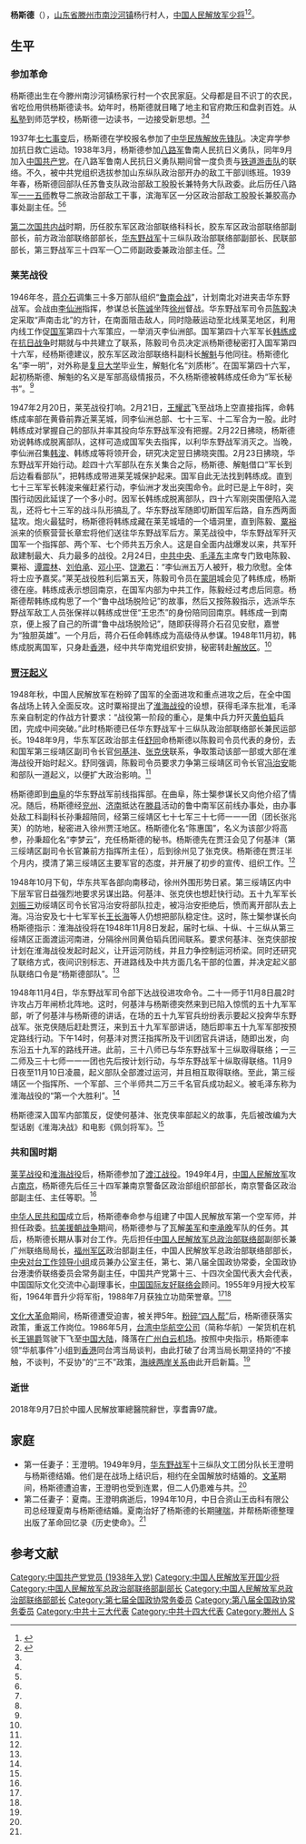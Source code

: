 '''杨斯德'''（{{bd|1921年|11月7日|2018年|9月7日|catIdx=Yang}}），[[山东省|山东省]][[滕州市|滕州市]][[南沙河镇|南沙河镇]]杨行村人，[[中国人民解放军少将|中国人民解放军少将]]<ref name=dzw>{{Cite web |url = http://zaozhuang.dzwww.com/synr/tj/201202/t20120216_6918774.htm |title = 滕州籍"传奇将军"原中央台办主任杨斯德 |author =  |date = 2009-10-26 |publisher = 大众网 |language =  |accessdate =  |quote =  |archive-date = 2020-10-15 |archive-url = https://web.archive.org/web/20201015205705/http://zaozhuang.dzwww.com/synr/tj/201202/t20120216_6918774.htm |dead-url = no }}</ref><ref name=ysd>{{Cite web |url = http://tour.dzwww.com/lyzt/tez/gmrw/201505/t20150518_12397052.htm |title = 杨斯德 |author =  |date = 2015-05-18 |publisher = 大众网 |language =  |accessdate =  |quote =  |archive-date = 2020-10-15 |archive-url = https://web.archive.org/web/20201015204208/http://tour.dzwww.com/lyzt/tez/gmrw/201505/t20150518_12397052.htm |dead-url = no }}</ref>。

==生平==
===参加革命===
杨斯德出生在今滕州南沙河镇杨家行村一个农民家庭。父母都是目不识丁的农民，省吃俭用供杨斯德读书。幼年时，杨斯德就目睹了地主和官府欺压和盘剥百姓。从[[私塾|私塾]]到师范学校，杨斯德一边读书，一边接受新思想。<ref name=dzw/><ref name=ysd/>

1937年[[七七事变|七七事变]]后，杨斯德在学校报名参加了[[中华民族解放先锋队|中华民族解放先锋队]]。决定弃学参加抗日救亡运动。1938年3月，杨斯德参加[[八路军|八路军]]鲁南人民抗日义勇队，同年9月加入[[中国共产党|中国共产党]]。在八路军鲁南人民抗日义勇队期间曾一度负责与[[铁道游击队|铁道游击队]]的联络。不久，被中共党组织选拔参加山东纵队政治部开办的敌工干部训练班。1939年春，杨斯德回部队任苏鲁支队政治部敌工股股长兼特务大队政委。此后历任八路军[[115师|一一五师]]教导二旅政治部敌工干事，滨海军区一分区政治部敌工股股长兼胶高办事处副主任。<ref name=dzw/><ref name=ysd/>

[[第二次国共内战|第二次国共内战]]时期，历任胶东军区政治部联络科科长，胶东军区政治部联络部副部长，前方政治部联络部部长，[[华东野战军|华东野战军]]十三纵队政治部联络部副部长、民联部部长，第三野战军三十四军一〇二师副政委兼政治部主任。<ref name=dzw/><ref name=ysd/>

===莱芜战役===
1946年冬，[[蒋介石|蒋介石]]调集三十多万部队组织“[[鲁南战役_(1947年)|鲁南会战]]”，计划南北对进夹击华东野战军。会战由[[李仙洲|李仙洲]]指挥，参谋总长[[陈诚|陈诚]]坐阵[[徐州|徐州]]督战。华东野战军司令员[[陈毅|陈毅]]决定采取“声南击北”的方针，在南面阻击敌人，同时隐蔽运动至北线莱芜地区，利用内线工作促[[国军|国军]]第四十六军策应，一举消灭李仙洲部。国军第四十六军军长[[韩练成|韩练成]]在[[抗日战争|抗日战争]]时期就与中共建立了联系，陈毅司令员决定派杨斯德秘密打入国军第四十六军，经杨斯德建议，胶东军区政治部联络科副科长[[解魁|解魁]]与他同往。杨斯德化名“李一明”，对外称是[[复旦大学|复旦大学]]毕业生，解魁化名“刘质彬”。在国军第四十六军，起初杨斯德、解魁的名义是军部高级情报员，不久杨斯德被韩练成任命为“军长秘书”。<ref name=dzw/> 

1947年2月20日，莱芜战役打响。2月21日，[[王耀武|王耀武]]飞至战场上空直接指挥，命韩练成率部在黄昏前靠近莱芜城，同李仙洲总部、七十三军、十二军合为一股。此时韩练成对掌握自己的部队并率其投向华东野战军没有把握。2月22日拂晓，杨斯德劝说韩练成脱离部队，这样可造成国军失去指挥，以利华东野战军消灭之。当晚，李仙洲召集[[韩浚|韩浚]]、韩练成等将领开会，研究决定翌日拂晓突围。2月23日拂晓，华东野战军开始行动。趁四十六军部队在东关集合之际，杨斯德、解魁借口“军长到后边看看部队”，把韩练成带进莱芜城保护起来。国军自此无法找到韩练成。直到七十三军军长韩浚来催赶紧行动，李仙洲才发出突围命令。此时已是上午8时，突围行动因此延误了一个多小时。因军长韩练成脱离部队，四十六军刚突围便陷入混乱，还将七十三军的战斗队形搞乱了。华东野战军随即切断国军后路，自东西两面猛攻。炮火最猛时，杨斯德将韩练成藏在莱芜城墙的一个墙洞里，直到陈毅、[[粟裕|粟裕]]派来的侦察营营长章宏将他们送往华东野战军后方。莱芜战役中，华东野战军歼灭国军一个指挥部、两个军、七个师共五万余人。这是自全面内战爆发以来，共军歼敌建制最大、兵力最多的战役。2月24日，[[中共中央|中共中央]]、[[毛泽东|毛泽东]]主席专门致电陈毅、粟裕、[[谭震林|谭震林]]、[[刘伯承|刘伯承]]、[[邓小平|邓小平]]、[[饶漱石|饶漱石]]：“李仙洲五万人被歼，极力欣慰。全体将士应予嘉奖。”莱芜战役胜利后第五天，陈毅司令员在[[蒙阴|蒙阴]]城会见了韩练成，杨斯德在座。韩练成表示想回南京，在国军内部为中共工作，陈毅经过考虑后同意。杨斯德帮韩练成构思了一个“鲁中战场脱险记”的故事，然后又按陈毅指示，选派华东野战军敌工人员张保祥以韩练成世侄“王忠杰”的身份陪同回南京。韩练成一到南京，便上报了自己的所谓“鲁中战场脱险记”，随即获得蒋介石召见安慰，嘉誉为“独胆英雄”。一个月后，蒋介石任命韩练成为高级侍从参谋。1948年11月初，韩练成脱离国军，只身赴[[香港|香港]]，经中共华南党组织安排，秘密转赴[[解放区|解放区]]。<ref name=dzw/> 

===[[贾汪起义|贾汪起义]]===
1948年秋，中国人民解放军在粉碎了国军的全面进攻和重点进攻之后，在全中国各战场上转入全面反攻。这时粟裕提出了[[淮海战役|淮海战役]]的设想，获得毛泽东批准，毛泽东亲自制定的作战方针要求：“战役第一阶段的重心，是集中兵力歼灭[[黄伯韬|黄伯韬]]兵团，完成中间突破。”此时杨斯德已任华东野战军十三纵队政治部联络部长兼民运部长。1948年9月，华东军区政治部主任[[舒同|舒同]]命杨斯德以陈毅司令员代表的身份，去和国军第三绥靖区副司令长官[[何基沣|何基沣]]、[[张克侠|张克侠]]联系，争取策动该部一部或大部在淮海战役开始时起义。舒同强调，陈毅司令员要求力争第三绥靖区司令长官[[冯治安|冯治安]]能和部队一道起义，以便扩大政治影响。<ref name=dzw/> 

杨斯德即到[[曲阜|曲阜]]的华东野战军前线指挥部。在曲阜，陈士榘参谋长又向他介绍了情况。随后，杨斯德经[[兖州|兖州]]、[[济南|济南]]抵达在[[滕县|滕县]]活动的鲁中南军区前线办事处，由办事处敌工科副科长孙秉超陪同，经第三绥靖区七十七军三十七师一一一团（团长张兆芙）的防地，秘密进入徐州贾汪地区。杨斯德化名“陈惠国”，名义为该部少将高参，孙秉超化名“李梦云”，充任杨斯德的秘书。杨斯德先在贾汪会见了何基沣（第三绥靖区副司令长官兼前方指挥所主任），后到徐州见了张克侠。杨斯德在贾汪半个月内，摸清了第三绥靖区主要军官的态度，并开展了初步的宣传、组织工作。<ref name=dzw/> 

1948年10月下旬，华东共军各部向南移动，徐州外围形势日紧。第三绥靖区内中下层军官日益强烈地要求另谋出路。何基沣、张克侠也想赶快行动。五十九军军长[[刘振三|刘振三]]劝绥靖区司令长官冯治安将部队拉走，被冯治安拒绝后，愤而离开部队去上海。冯治安及七十七军军长[[王长海|王长海]]等人仍想把部队稳定住。这时，陈士榘参谋长向杨斯德指示：淮海战役将在1948年11月8日发起，届时七纵、十纵、十三纵从第三绥靖区正面渡运河南进，分隔徐州同黄伯韬兵团间联系。要求何基沣、张克侠部按计划在淮海战役发起时起义，让开运河防线，并且力争控制运河桥梁。同时还研究了联络方式，夜间识别标志、开进路线及中共方面几名干部的位置，并决定起义部队联络口令是“杨斯德部队”。<ref name=dzw/> 

1948年11月4日，华东野战军司令部下达战役进攻命令。二十一师于11月8日晨2时许攻占万年闸桥北阵地。这时，何基沣与杨斯德突然来到已陷入惊慌的五十九军军部，听了何基沣与杨斯德的讲话，在场的五十九军官兵纷纷表示要起义投奔华东野战军。张克侠随后赶赴贾汪，来到五十九军军部讲话，随后即率五十九军军部按预定路线行动。下午14时，何基沣对贾汪指挥所及干训团官兵讲话，随即出发，向东沿五十九军的路线开进。此前，三十八师已与华东野战军十三纵取得联络；一三二师及三十七师一一一团也先后按计划行动，与华东野战军十纵取得联络。11月9日夜至11月10日凌晨，起义部队全部渡过运河，并且相互取得联络。至此，第三绥靖区一个指挥所、一个军部、三个半师共二万三千名官兵成功起义。被毛泽东称为淮海战役的“第一个大胜利”。<ref name=dzw/> 

杨斯德深入国军内部策反，促使何基沣、张克侠率部起义的故事，先后被改编为大型话剧《淮海决战》和电影《佩剑将军》。<ref name=dzw/>

===共和国时期===
[[莱芜战役|莱芜战役]]和[[淮海战役|淮海战役]]后，杨斯德参加了[[渡江战役|渡江战役]]。1949年4月，[[中国人民解放军|中国人民解放军]]攻占[[南京|南京]]，杨斯德先后任三十四军兼南京警备区政治部组织部部长，南京警备区政治部副主任、主任等职。<ref name=dzw/>

[[中华人民共和国|中华人民共和国]]成立后，杨斯德奉命参与组建了中国人民解放军第一个空军师，并担任政委。[[抗美援朝战争|抗美援朝战争]]期间，杨斯德参与了瓦解[[美军|美军]]和[[李承晚|李承晚]]军队的任务。其后，杨斯德长期从事对台工作。先后担任[[中国人民解放军总政治部联络部|中国人民解放军总政治部联络部]]副部长兼广州联络局局长，[[福州军区|福州军区]]政治部副主任，中国人民解放军总政治部联络部部长，[[中央对台工作领导小组|中央对台工作领导小组]]成员兼办公室主任，第七、第八届全国政协常委，全国政协台港澳侨联络委员会常务副主任，中国共产党第十三、十四次全国代表大会代表，中国国际文化交流中心副理事长，[[中国国际友好联络会|中国国际友好联络会]]顾问。1955年9月授大校军衔，1964年晋升少将军衔，1988年7月获独立功勋荣誉章。<ref name=dzw/><ref name=ysd/>

[[文化大革命|文化大革命]]期间，杨斯德遭受迫害，被关押5年。[[粉碎四人帮|粉碎“四人帮”]]后，杨斯德获落实政策，重返工作岗位。1986年5月，[[台湾|台湾]][[中华航空公司|中华航空公司]]（简称华航）一架货机在机长[[王锡爵_(机长)|王锡爵]]驾驶下飞至[[中国大陆|中国大陆]]，降落在[[广州白云机场|广州白云机场]]。按照中央指示，杨斯德率领“华航事件”小组到[[香港|香港]]同台湾当局谈判，由此打破了台湾当局长期坚持的“不接触，不谈判，不妥协”的“三不”政策，[[海峡两岸关系|海峡两岸关系]]由此开启新篇。<ref name=dzw/>

=== 逝世 ===
2018年9月7日於中國人民解放軍總醫院辭世，享耆壽97歲。

==家庭==
*第一任妻子：王澄明。1949年9月，[[华东野战军|华东野战军]]十三纵队文工团分队长王澄明与杨斯德结婚。他们是在战场上结识后，相约在全国解放时结婚的。[[文革|文革]]期间，杨斯德遭迫害，王澄明也受到连累，但二人仍患难与共。<ref name=dzw/>
*第二任妻子：夏南。王澄明病逝后，1994年10月，中日合资山王齿科有限公司总经理夏南与杨斯德结婚。夏南治好了杨斯德的长期[[哮喘|哮喘]]，并帮杨斯德整理出版了革命回忆录《历史使命》。<ref name=dzw/>

==参考文献==
{{reflist}}

{{Authority control}}
{{DEFAULTSORT:Yang杨}}
[[Category:中国共产党党员_(1938年入党)|Category:中国共产党党员 (1938年入党)]]
[[Category:中国人民解放军开国少将|Category:中国人民解放军开国少将]]
[[Category:中国人民解放军总政治部联络部副部长|Category:中国人民解放军总政治部联络部副部长]]
[[Category:中国人民解放军总政治部联络部部长|Category:中国人民解放军总政治部联络部部长]]
[[Category:第七届全国政协常务委员|Category:第七届全国政协常务委员]]
[[Category:第八届全国政协常务委员|Category:第八届全国政协常务委员]]
[[Category:中共十三大代表|Category:中共十三大代表]]
[[Category:中共十四大代表|Category:中共十四大代表]]
[[Category:滕州人|Category:滕州人]]
[[Category:杨姓|S]]